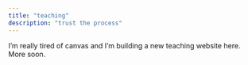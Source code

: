 ```yaml
---
title: "teaching"
description: "trust the process"
---
```


I'm really tired of canvas and I'm building a new teaching website here.  More soon.
